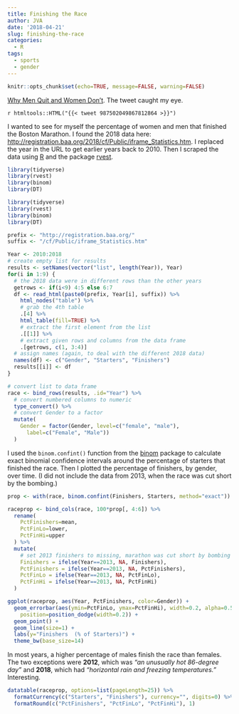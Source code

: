 ```yaml
---
title: Finishing the Race
author: JVA
date: '2018-04-21'
slug: finishing-the-race
categories:
  - R
tags:
  - sports
  - gender
---
```


```r
knitr::opts_chunk$set(echo=TRUE, message=FALSE, warning=FALSE)
```

[Why Men Quit and Women Don’t](https://www.nytimes.com/2018/04/20/opinion/boston-marathon-women-nurse.html).  The tweet caught my eye.

`r htmltools::HTML("{{< tweet 987502049867812864 >}}")`

I wanted to see for myself the percentage of women and men that finished the Boston Marathon.  I found the 2018 data here: [http://registration.baa.org/2018/cf/Public/iframe_Statistics.htm](http://registration.baa.org/2018/cf/Public/iframe_Statistics.htm).  I replaced the year in the URL to get earlier years back to 2010.  Then I scraped the data using [R](https://www.r-project.org/) and the package [rvest](https://CRAN.R-project.org/package=rvest).

```r
library(tidyverse)
library(rvest)
library(binom)
library(DT)
```

```r
library(tidyverse)
library(rvest)
library(binom)
library(DT)
```

```r
prefix <- "http://registration.baa.org/"
suffix <- "/cf/Public/iframe_Statistics.htm"

Year <- 2010:2018
# create empty list for results
results <- setNames(vector("list", length(Year)), Year)
for(i in 1:9) {
  # the 2018 data were in different rows than the other years
  getrows <- if(i<9) 4:5 else 6:7
  df <- read_html(paste0(prefix, Year[i], suffix)) %>%
    html_nodes("table") %>%
    # grab the 4th table
    .[4] %>%
    html_table(fill=TRUE) %>%
    # extract the first element from the list
    .[[1]] %>%
    # extract given rows and columns from the data frame
    .[getrows, c(1, 3:4)]
  # assign names (again, to deal with the different 2018 data)
  names(df) <- c("Gender", "Starters", "Finishers")
  results[[i]] <- df
}

# convert list to data frame
race <- bind_rows(results, .id="Year") %>%
  # convert numbered columns to numeric
  type_convert() %>%
  # convert Gender to a factor
  mutate(
    Gender = factor(Gender, level=c("female", "male"),
      label=c("Female", "Male"))
  )
```

I used the `binom.confint()` function from the [binom](https://CRAN.R-project.org/package=binom) package to calculate exact binomial confidence intervals around the percentage of starters that finished the race.  Then I plotted the percentage of finishers, by gender, over time.  (I did not include the data from 2013, when the race was cut short by the bombing.)

```r
prop <- with(race, binom.confint(Finishers, Starters, method="exact"))

raceprop <- bind_cols(race, 100*prop[, 4:6]) %>%
  rename(
    PctFinishers=mean,
    PctFinLo=lower,
    PctFinHi=upper
  ) %>%
  mutate(
    # set 2013 finishers to missing, marathon was cut short by bombing
    Finishers = ifelse(Year==2013, NA, Finishers),
    PctFinishers = ifelse(Year==2013, NA, PctFinishers),
    PctFinLo = ifelse(Year==2013, NA, PctFinLo),
    PctFinHi = ifelse(Year==2013, NA, PctFinHi)
  )

ggplot(raceprop, aes(Year, PctFinishers, color=Gender)) +
  geom_errorbar(aes(ymin=PctFinLo, ymax=PctFinHi), width=0.2, alpha=0.5,
    position=position_dodge(width=0.2)) +
  geom_point() +
  geom_line(size=1) +
  labs(y="Finishers  (% of Starters)") +
  theme_bw(base_size=14)
```

In most years, a higher percentage of males finish the race than females.  The two exceptions were **2012**, which was *"an unusually hot 86-degree day"* and **2018**, which had *"horizontal rain and freezing temperatures."*  Interesting.

```r
datatable(raceprop, options=list(pageLength=25)) %>%
  formatCurrency(c("Starters", "Finishers"), currency="", digits=0) %>%
  formatRound(c("PctFinishers", "PctFinLo", "PctFinHi"), 1)
```

